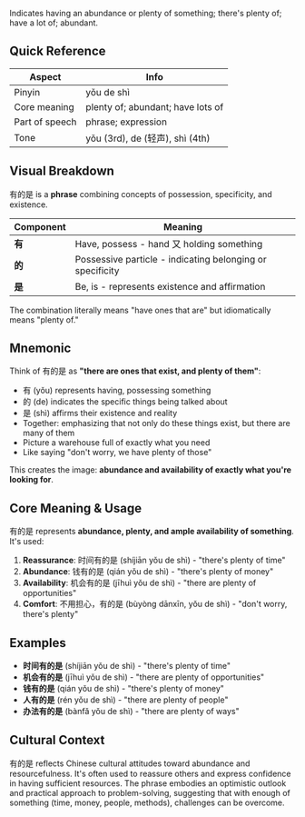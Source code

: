 Indicates having an abundance or plenty of something; there's plenty of; have a lot of; abundant.

## Quick Reference

| Aspect         | Info                                  |
| -------------- | ------------------------------------- |
| Pinyin         | yǒu de shì                            |
| Core meaning   | plenty of; abundant; have lots of     |
| Part of speech | phrase; expression                    |
| Tone           | yǒu (3rd), de (轻声), shì (4th)       |

## Visual Breakdown

有的是 is a **phrase** combining concepts of possession, specificity, and existence.

| Component | Meaning                                                    |
| --------- | ---------------------------------------------------------- |
| **有**    | Have, possess - hand 又 holding something                 |
| **的**    | Possessive particle - indicating belonging or specificity |
| **是**    | Be, is - represents existence and affirmation             |

The combination literally means "have ones that are" but idiomatically means "plenty of."

## Mnemonic

Think of 有的是 as **"there are ones that exist, and plenty of them"**:

- 有 (yǒu) represents having, possessing something
- 的 (de) indicates the specific things being talked about
- 是 (shì) affirms their existence and reality
- Together: emphasizing that not only do these things exist, but there are many of them
- Picture a warehouse full of exactly what you need
- Like saying "don't worry, we have plenty of those"

This creates the image: **abundance and availability of exactly what you're looking for**.

## Core Meaning & Usage

有的是 represents **abundance, plenty, and ample availability of something**. It's used:

1. **Reassurance**: 时间有的是 (shíjiān yǒu de shì) - "there's plenty of time"
2. **Abundance**: 钱有的是 (qián yǒu de shì) - "there's plenty of money"
3. **Availability**: 机会有的是 (jīhuì yǒu de shì) - "there are plenty of opportunities"
4. **Comfort**: 不用担心，有的是 (bùyòng dānxīn, yǒu de shì) - "don't worry, there's plenty"

## Examples

- **时间有的是** (shíjiān yǒu de shì) - "there's plenty of time"
- **机会有的是** (jīhuì yǒu de shì) - "there are plenty of opportunities"
- **钱有的是** (qián yǒu de shì) - "there's plenty of money"
- **人有的是** (rén yǒu de shì) - "there are plenty of people"
- **办法有的是** (bànfǎ yǒu de shì) - "there are plenty of ways"

## Cultural Context

有的是 reflects Chinese cultural attitudes toward abundance and resourcefulness. It's often used to reassure others and express confidence in having sufficient resources. The phrase embodies an optimistic outlook and practical approach to problem-solving, suggesting that with enough of something (time, money, people, methods), challenges can be overcome.
